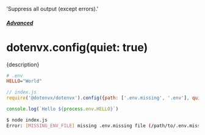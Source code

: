   'Suppress all output (except errors).'

##### [Advanced](/docs/advanced)
# dotenvx.config(quiet: true)

<p className="lead">{description}</p>

```ini
# .env
HELLO="World"
```

```js
// index.js
require('@dotenvx/dotenvx').config({path: ['.env.missing', '.env'], quiet: true})

console.log(`Hello ${process.env.HELLO}`)
```

```sh
$ node index.js
Error: [MISSING_ENV_FILE] missing .env.missing file (/path/to/.env.missing)
```

